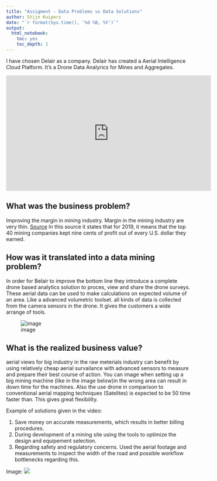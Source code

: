 ```yaml
---
title: "Assigment - Data Problems vs Data Solutions"
author: Stijn Kuipers
date: "`r format(Sys.time(), '%d %B, %Y')`"
output:
  html_notebook:
    toc: yes
    toc_depth: 2
---
```


I have chosen Delair as a company. Delair has created a Aerial Intelligence Cloud Platform. It's a Drone Data Analyrics for Mines and Aggregates. 

<iframe width="560" height="315" src="https://www.youtube.com/embed/fp7Sus5MGQY" frameborder="0" allow="accelerometer; autoplay; clipboard-write; encrypted-media; gyroscope; picture-in-picture" allowfullscreen data-external="1"></iframe>


## What was the business problem?

Improving the margin in mining industry. Margin in the mining industry are very thin. [Source](https://www.statista.com/statistics/208725/net-profit-margin-of-the-top-mining-companies/#:~:text=For%202019%2C%20it%20means%20that,every%20U.S.%20dollar%20they%20earned.&text=The%20average%20net%20profit%20margin%20of%20the%20world's%20top%2040,to%20nine%20percent%20in%202019.) In this source it states that for 2019, it means that the top 40 mining companies kept nine cents of profit out of every U.S. dollar they earned.

## How was it translated into a data mining problem?

In order for Belair to improve the bottom line they introduce a complete drone based analytics solution to proces, view and share the drone surveys. These aerial data can be used to make calculations on expected volume of an area. Like a advanced volumetric toolset. all kinds of data is collected from the camera sensors in the drone. It gives the customers a wide arrange of tools.

![image](Knipsel.PNG)

## What is the realized business value?

aerial views for big industry in the raw meterials industry can benefit by using relatively cheap aerial survailance with advanced sensors to measure and prepare their best course of action. You can image when setting up a big mining machine (like in the image below)in the wrong area can result in down time for the machines. Also the use drone in comparison to conventional aerial mapping techniques (Satelites) is expected to be 50 time faster than. This gives great flexibility. 

Example of solutions given in the video:

1. Save money on accurate measurements, which results in better billing procedures. 
2. During development of a mining site using the tools to optimize the design and equipement selection.
3. Regarding safety and regulatory concerns. Used the aerial footage and measurements to inspect the width of the road and possible workflow bottlenecks regarding this.

Image: ![](https://upload.wikimedia.org/wikipedia/commons/4/4c/Garzweiler_Tagebau-1230.jpg)

